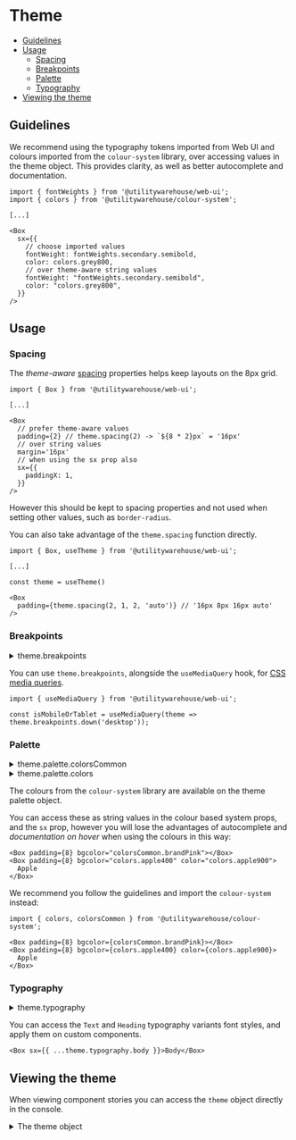 
<Analytics />

<Meta title="Web UI / Guides / Theme" />

# Theme

- [Guidelines](#guidelines)
- [Usage](#usage)
  - [Spacing](#spacing)
  - [Breakpoints](#breakpoints)
  - [Palette](#palette)
  - [Typography](#typography)
- [Viewing the theme](#viewing-the-theme)

## Guidelines

We recommend using the typography tokens imported from Web UI and colours
imported from the `colour-system` library, over accessing values in the theme
object. This provides clarity, as well as better autocomplete and
documentation.

```tsx
import { fontWeights } from '@utilitywarehouse/web-ui';
import { colors } from '@utilitywarehouse/colour-system';

[...]

<Box
  sx={{
    // choose imported values
    fontWeight: fontWeights.secondary.semibold,
    color: colors.grey800,
    // over theme-aware string values
    fontWeight: "fontWeights.secondary.semibold",
    color: "colors.grey800",
  }}
/>
```

## Usage

### Spacing

The _theme-aware_ [spacing](https://mui.com/material-ui/customization/spacing/)
properties helps keep layouts on the 8px grid.

```tsx
import { Box } from '@utilitywarehouse/web-ui';

[...]

<Box
  // prefer theme-aware values
  padding={2} // theme.spacing(2) -> `${8 * 2}px` = '16px'
  // over string values
  margin='16px'
  // when using the sx prop also
  sx={{
    paddingX: 1,
  }}
/>
```

However this should be kept to spacing properties and not used when setting other values, such as `border-radius`.

You can also take advantage of the `theme.spacing` function directly.

```tsx
import { Box, useTheme } from '@utilitywarehouse/web-ui';

[...]

const theme = useTheme()

<Box
  padding={theme.spacing(2, 1, 2, 'auto')} // '16px 8px 16px auto'
/>
```

### Breakpoints

<details>
<summary><Text component='span' variant='subtitle'>theme.breakpoints</Text></summary>

<pre>
  <code>{JSON.stringify(theme.breakpoints, null, 2)}</code>
</pre>

</details>

You can use `theme.breakpoints`, alongside the `useMediaQuery` hook, for [CSS media queries](https://mui.com/material-ui/customization/breakpoints/#css-media-queries).

```tsx
import { useMediaQuery } from '@utilitywarehouse/web-ui';

const isMobileOrTablet = useMediaQuery(theme => theme.breakpoints.down('desktop'));
```

### Palette

<details>
<summary><Text component='span' variant='subtitle'>theme.palette.colorsCommon</Text></summary>

<pre>
  <code>{JSON.stringify(theme.palette.colorsCommon, null, 2)}</code>
</pre>

</details>
<details>
<summary><Text component='span' variant='subtitle'>theme.palette.colors</Text></summary>

<pre>
  <code>{JSON.stringify(theme.palette.colors, null, 2)}</code>
</pre>

</details>

The colours from the `colour-system` library are available on the theme palette object.

You can access these as string values in the colour based system props, and the `sx` prop, however
you will lose the advantages of autocomplete and _documentation on hover_ when
using the colours in this way:

```tsx
<Box padding={8} bgcolor="colorsCommon.brandPink"></Box>
<Box padding={8} bgcolor="colors.apple400" color="colors.apple900">
  Apple
</Box>
```

We recommend you follow the guidelines and import the `colour-system` instead:

```tsx
import { colors, colorsCommon } from '@utilitywarehouse/colour-system';

<Box padding={8} bgcolor={colorsCommon.brandPink}></Box>
<Box padding={8} bgcolor={colors.apple400} color={colors.apple900}>
  Apple
</Box>
```

### Typography

<details>
<summary><Text component='span' variant='subtitle'>theme.typography</Text></summary>

<pre>
  <code>{JSON.stringify(theme.typography, null, 2)}</code>
</pre>

</details>

You can access the `Text` and `Heading` typography variants font styles, and apply them on custom components.

```tsx
<Box sx={{ ...theme.typography.body }}>Body</Box>
```

## Viewing the theme

When viewing component stories you can access the `theme` object directly in the console.

<details>
<summary><Text component='span' variant='subtitle'>The theme object</Text></summary>

<pre>
  <code>{JSON.stringify(theme, null, 2)}</code>
</pre>

</details>
